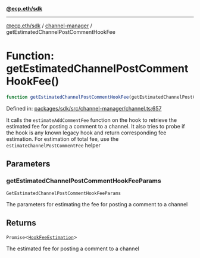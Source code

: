 [**@ecp.eth/sdk**](../../index.mdx)

***

[@ecp.eth/sdk](/sdk-reference/index.mdx) / [channel-manager](/sdk-reference/channel-manager/index.mdx) / getEstimatedChannelPostCommentHookFee

# Function: getEstimatedChannelPostCommentHookFee()

```ts
function getEstimatedChannelPostCommentHookFee(getEstimatedChannelPostCommentHookFeeParams): Promise<HookFeeEstimation>;
```

Defined in: [packages/sdk/src/channel-manager/channel.ts:657](https://github.com/ecp-eth/comments-monorepo/blob/main/packages/sdk/src/channel-manager/channel.ts#L657)

It calls the `estimateAddCommentFee` function on the hook to retrieve the estimated fee for posting a comment to a channel.
It also tries to probe if the hook is any known legacy hook and return corresponding fee estimation.
For estimation of total fee, use the `estimateChannelPostCommentFee` helper

## Parameters

### getEstimatedChannelPostCommentHookFeeParams

`GetEstimatedChannelPostCommentHookFeeParams`

The parameters for estimating the fee for posting a comment to a channel

## Returns

`Promise`\<[`HookFeeEstimation`](/sdk-reference/channel-manager/types/type-aliases/HookFeeEstimation.mdx)\>

The estimated fee for posting a comment to a channel
